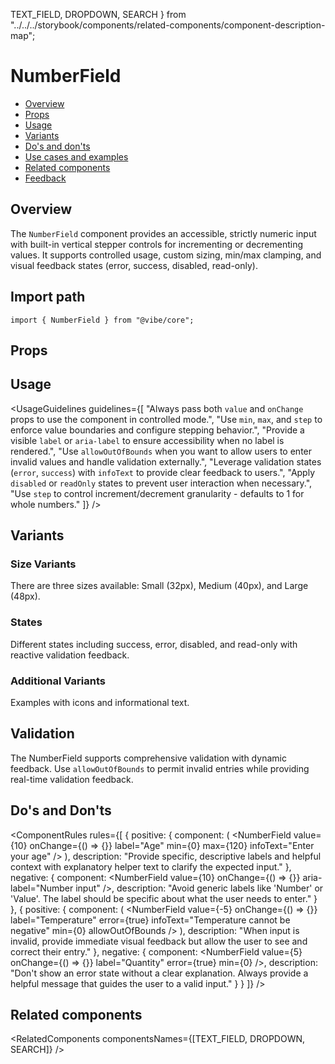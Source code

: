   TEXT_FIELD,
  DROPDOWN,
  SEARCH
} from "../../../storybook/components/related-components/component-description-map";

<Meta of={NumberFieldStories} />

# NumberField

- [Overview](#overview)
- [Props](#props)
- [Usage](#usage)
- [Variants](#variants)
- [Do's and don'ts](#dos-and-donts)
- [Use cases and examples](#use-cases-and-examples)
- [Related components](#related-components)
- [Feedback](#feedback)

## Overview

The `NumberField` component provides an accessible, strictly numeric input with built-in vertical stepper controls for incrementing or decrementing values. It supports controlled usage, custom sizing, min/max clamping, and visual feedback states (error, success, disabled, read-only).

<Canvas of={NumberFieldStories.Overview} />

## Import path

```tsx
import { NumberField } from "@vibe/core";
```

## Props

<PropsTable />

## Usage

<UsageGuidelines
  guidelines={[
    "Always pass both `value` and `onChange` props to use the component in controlled mode.",
    "Use `min`, `max`, and `step` to enforce value boundaries and configure stepping behavior.",
    "Provide a visible `label` or `aria-label` to ensure accessibility when no label is rendered.",
    "Use `allowOutOfBounds` when you want to allow users to enter invalid values and handle validation externally.",
    "Leverage validation states (`error`, `success`) with `infoText` to provide clear feedback to users.",
    "Apply `disabled` or `readOnly` states to prevent user interaction when necessary.",
    "Use `step` to control increment/decrement granularity - defaults to 1 for whole numbers."
  ]}
/>

## Variants

### Size Variants

There are three sizes available: Small (32px), Medium (40px), and Large (48px).

<Canvas of={NumberFieldStories.Sizes} />

### States

Different states including success, error, disabled, and read-only with reactive validation feedback.

<Canvas of={NumberFieldStories.States} />

### Additional Variants

Examples with icons and informational text.

<Canvas of={NumberFieldStories.Variants} />

## Validation

The NumberField supports comprehensive validation with dynamic feedback. Use `allowOutOfBounds` to permit invalid entries while providing real-time validation feedback.

<Canvas of={NumberFieldStories.Validation} />

## Do's and Don'ts

<ComponentRules
  rules={[
    {
      positive: {
        component: (
          <NumberField value={10} onChange={() => {}} label="Age" min={0} max={120} infoText="Enter your age" />
        ),
        description:
          "Provide specific, descriptive labels and helpful context with explanatory helper text to clarify the expected input."
      },
      negative: {
        component: <NumberField value={10} onChange={() => {}} aria-label="Number input" />,
        description: "Avoid generic labels like 'Number' or 'Value'. The label should be specific about what the user needs to enter."
      }
    },
    {
      positive: {
        component: (
          <NumberField
            value={-5}
            onChange={() => {}}
            label="Temperature"
            error={true}
            infoText="Temperature cannot be negative"
            min={0}
            allowOutOfBounds
          />
        ),
        description:
          "When input is invalid, provide immediate visual feedback but allow the user to see and correct their entry."
      },
      negative: {
        component: <NumberField value={5} onChange={() => {}} label="Quantity" error={true} min={0} />,
        description:
          "Don't show an error state without a clear explanation. Always provide a helpful message that guides the user to a valid input."
      }
    }
  ]}
/>

## Related components

<RelatedComponents componentsNames={[TEXT_FIELD, DROPDOWN, SEARCH]} />
